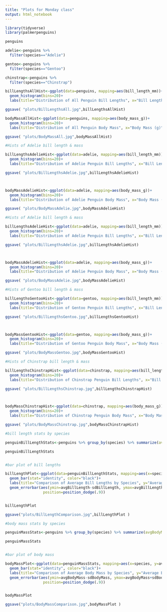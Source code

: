 ```yaml
---
title: "Plots for Monday class"
output: html_notebook
---
```


```r
library(tidyverse)
library(palmerpenguins)

penguins

```

```r


adelie<-penguins %>%
  filter(species=="Adelie")

gentoo<-penguins %>% 
  filter(species=="Gentoo")

chinstrap<-penguins %>%
  filter(species=="Chinstrap")


```





```r


billLengthsAllHist<-ggplot(data=penguins, mapping=aes(bill_length_mm))+
  geom_histogram(bins=20)+
  labs(title="Distribution of All Penguin Bill Lengths", x="Bill Lengths (mm)", y="Count")

ggsave( "plots/BillLengthsAll.jpg",billLengthsAllHist)

```





```r

bodyMassAllHist<-ggplot(data=penguins, mapping=aes(body_mass_g))+
  geom_histogram(bins=20)+
  labs(title="Distribution of All Penguin Body Mass", x="Body Mass (g)", y="Count")

ggsave( "plots/BodyMassAll.jpg",bodyMassAllHist)

```


```r

#Hists of Adelie bill length & mass

billLengthsAdelieHist<-ggplot(data=adelie, mapping=aes(bill_length_mm))+
  geom_histogram(bins=20)+
  labs(title="Distribution of Adelie Penguin Bill Lengths", x="Bill Lengths (mm)", y="Count")

ggsave( "plots/BillLengthsAdelie.jpg",billLengthsAdelieHist)



bodyMassAdelieHist<-ggplot(data=adelie, mapping=aes(body_mass_g))+
  geom_histogram(bins=20)+
  labs(title="Distribution of Adelie Penguin Body Mass", x="Body Mass (g)", y="Count")

ggsave( "plots/BodyMassAdelie.jpg",bodyMassAdelieHist)


```



```r

#Hists of Adelie bill length & mass

billLengthsAdelieHist<-ggplot(data=adelie, mapping=aes(bill_length_mm))+
  geom_histogram(bins=20)+
  labs(title="Distribution of Adelie Penguin Bill Lengths", x="Bill Lengths (mm)", y="Count")

ggsave( "plots/BillLengthsAdelie.jpg",billLengthsAdelieHist)



bodyMassAdelieHist<-ggplot(data=adelie, mapping=aes(body_mass_g))+
  geom_histogram(bins=20)+
  labs(title="Distribution of Adelie Penguin Body Mass", x="Body Mass (g)", y="Count")

ggsave( "plots/BodyMassAdelie.jpg",bodyMassAdelieHist)


```


```r

#Hists of Gentoo bill length & mass

billLengthsGentooHist<-ggplot(data=gentoo, mapping=aes(bill_length_mm))+
  geom_histogram(bins=20)+
  labs(title="Distribution of Gentoo Penguin Bill Lengths", x="Bill Lengths (mm)", y="Count")

ggsave( "plots/BillLengthsGentoo.jpg",billLengthsGentooHist)



bodyMassGentooHist<-ggplot(data=gentoo, mapping=aes(body_mass_g))+
  geom_histogram(bins=20)+
  labs(title="Distribution of Gentoo Penguin Body Mass", x="Body Mass (g)", y="Count")

ggsave( "plots/BodyMassGentoo.jpg",bodyMassGentooHist)


```



```r

#Hists of Chinstrap bill length & mass

billLengthsChinstrapHist<-ggplot(data=chinstrap, mapping=aes(bill_length_mm))+
  geom_histogram(bins=20)+
  labs(title="Distribution of Chinstrap Penguin Bill Lengths", x="Bill Lengths (mm)", y="Count")

ggsave( "plots/BillLengthsChinstrap.jpg",billLengthsChinstrapHist)



bodyMassChinstrapHist<-ggplot(data=chinstrap, mapping=aes(body_mass_g))+
  geom_histogram(bins=20)+
  labs(title="Distribution of Chinstrap Penguin Body Mass", x="Body Mass (g)", y="Count")

ggsave( "plots/BodyMassChinstrap.jpg",bodyMassChinstrapHist)


```



```r

#bill length stats by species

penguinBillLengthStats<-penguins %>% group_by(species) %>% summarize(avgBillLength=mean(bill_length_mm, na.rm=TRUE), sdBillLength=sd(bill_length_mm, na.rm=TRUE))

penguinBillLengthStats



```

```r

#bar plot of bill lengths

billLengthPlot<-ggplot(data=penguinBillLengthStats, mapping=aes(x=species, y=avgBillLength, fill=species))+
  geom_bar(stat="identity", color="black")+
  labs(title="Comparison of Average Bill Lengths by Species", y="Average Bill Length (mm)", x="Species")+
  geom_errorbar(aes(ymin=avgBillLength-sdBillLength, ymax=avgBillLength+sdBillLength), width=.2,
                 position=position_dodge(.9)) 


billLengthPlot

ggsave("plots/BillLengthComparison.jpg",billLengthPlot )

```




```r

#body mass stats by species

penguinMassStats<-penguins %>% group_by(species) %>% summarize(avgBodyMass=mean(body_mass_g, na.rm=TRUE), sdBodyMass=sd(body_mass_g, na.rm=TRUE))

penguinMassStats



```

```r

#bar plot of body mass

bodyMassPlot<-ggplot(data=penguinMassStats, mapping=aes(x=species, y=avgBodyMass, fill=species))+
  geom_bar(stat="identity", color="black")+
  labs(title="Comparison of Average Body Mass by Species", y="Average Body Mass (g)", x="Species")+
  geom_errorbar(aes(ymin=avgBodyMass-sdBodyMass, ymax=avgBodyMass+sdBodyMass), width=.2,
                 position=position_dodge(.9)) 


bodyMassPlot

ggsave("plots/BodyMassComparison.jpg",bodyMassPlot )

```
